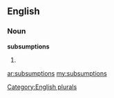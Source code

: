 ==English==

===Noun===
'''subsumptions'''

# {{plural of|[[subsumption]]}}

[[Category:English plurals]]

[[ar:subsumptions]]
[[my:subsumptions]]